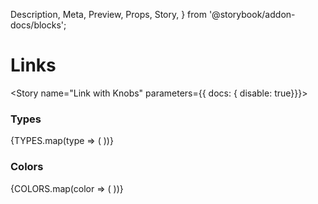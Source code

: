   Description,
  Meta,
  Preview,
  Props,
  Story,
} from '@storybook/addon-docs/blocks';


<Meta component={Link} title="Components/Atoms/Link"/>

# Links
<Description of={Link}/>
<Props of={Link}/>

<Story name="Link with Knobs" parameters={{ docs: { disable: true}}}>
  <Link
    address={text('address','https://app.tallo.com/register' )}
    className={text('className', '')}
    color={text('color', 'primary')}
    text={text('text', 'Tallo')}
    textStyle={text('textStyle', 'uppercase' )}
  />
</Story>

### Types
<Preview>
  <Story name="Link Types">
    {TYPES.map(type => (
      <Link
        key={type}
        text={type}
        textStyle={type}
      />
    ))}
  </Story>
</Preview>

### Colors
<Preview>
  <Story name="Link Colors">
    {COLORS.map(color => (
      <Link
        key={color}
        text={color}
        color={color}
      />
    ))}
  </Story>
</Preview>
